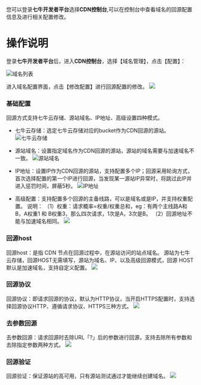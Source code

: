 您可以登录**七牛开发者平台**选择**CDN控制台**,可以在控制台中查看域名的回源配置信息及进行相关配置修改。 
<br/>
# 操作说明
登录**七牛开发者平台**后，进入**CDN控制台**，选择【域名管理】，点击【配置】：

![域名列表](https://dn-odum9helk.qbox.me/Fr29HEF4Y0J1NHYmOWW1SkjcyUFD)

进入域名配置界面，点击【修改配置】进行回源配置的修改。
![](https://dn-odum9helk.qbox.me/FpxnDf126nd-Vc5NYpvelfwrFZRX)
### 基础配置 
回源方式支持七牛云存储、源站域名、IP地址、高级设置四种模式。
* 七牛云存储：选定七牛云存储对应的bucket作为CDN回源的源站。
![七牛云存储](https://dn-odum9helk.qbox.me/Fv7vhNlE03zFd2tALfTwu2ZPVZ3J)

* 源站域名：设置指定域名作为CDN回源的源站，源站的域名需要与加速域名不一致。
![源站域名](https://dn-odum9helk.qbox.me/Fkjtfh4aeo7LjgJuDDlhPKvituZF)

* IP地址：设置IP作为CDN回源的源站，支持配置多个IP；回源采用轮询方式，首次选择配置的第一个IP进行回源，当发现某一源站IP异常时，将跳过此IP并进入惩罚时间，屏蔽5秒。
![IP地址](https://dn-odum9helk.qbox.me/FnXCmiRCuqeEWqg4E_sutaSCjmMV)

* 高级配置：支持配置多个回源的主备线路，可以是域名或是IP，并支持权重配置。
说明：
（1）权重：请求概率=权重/权重总和，eg：有两个主线路A和B，A权重1 和 B权重3，那么四次请求，1次是A，3次是B。
（2）回源地址不能与加速域名相同。
![](https://dn-odum9helk.qbox.me/FkRL14AuFHuwZdSlpHzxqXAlWHQB)

### 回源host
回源host：是指 CDN 节点在回源过程中，在源站访问的站点域名。
源站为七牛云存储，回源HOST无需填写，源站为域名、IP、以及高级回源模式，回源 HOST默认是加速域名，支持自定义配置。
![](https://dn-odum9helk.qbox.me/Fvd_r_Ku70w6XJBw6dbT9mQnrIGH)

### 回源协议
回源协议：即请求回源的协议，默认为HTTP协议，当开启HTTPS配置时，支持选择回源协议HTTP、遵循请求协议、HTTPS三种方式。
![](https://dn-odum9helk.qbox.me/FkF4jsG9jl6BnQRgG9jegUr9KDP4)

### 去参数回源
去参数回源：请求回源时去除URL「?」后的参数进行回源，支持去除所有参数和去除指定参数两种方式。
![](https://dn-odum9helk.qbox.me/FuVZ5wszpfELBWrCOMYxQjUvioDH)

### 回源验证 
回源验证：保证源站的高可用，只有源站测试通过才能继续创建域名。
![](https://dn-odum9helk.qbox.me/FgEsyT24W3KBU2d2tM0jpPJcW79R)